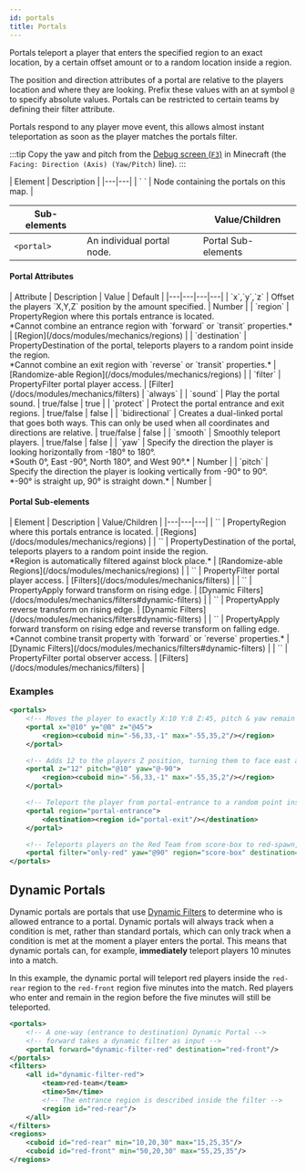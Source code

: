 ```yaml
---
id: portals
title: Portals
---
```


Portals teleport a player that enters the specified region to an exact location, by a certain offset amount or to a random location inside a region.

The position and direction attributes of a portal are relative to the players location and where they are looking. 
Prefix these values with an at symbol `@` to specify absolute values. 
Portals can be restricted to certain teams by defining their filter attribute.

Portals respond to any player move event, this allows almost instant teleportation as soon as the player matches the portals filter.

:::tip
Copy the yaw and pitch from the [Debug screen (`F3`)](https://minecraft.wiki/w/Debug_screen) in Minecraft (the `Facing: Direction (Axis) (Yaw/Pitch)` line).
:::

<div className="table-container">
  | Element | Description |
  |---|---|
  | `<portals> </portals>` | Node containing the portals on this map. |

  | Sub-elements || Value/Children |
  |---|---|---|
  | `<portal>` | An individual portal node. | <span className="badge badge--secondary">Portal Sub-elements</span> |
</div>

#### Portal Attributes

<div className="table-container">
  | Attribute | Description | Value | Default |
  |---|---|---|---|
  | `x`,`y`,`z` | Offset the players `X,Y,Z` position by the amount specified. | <span className="badge badge--primary">Number</span> |
  | `region` | <span className="badge badge--secondary" title="Can be either this attribute or a sub-element.">Property</span>Region where this portals entrance is located.<br />*Cannot combine an entrance region with `forward` or `transit` properties.* | [Region](/docs/modules/mechanics/regions) |
  | `destination` | <span className="badge badge--secondary" title="Can be either this attribute or a sub-element.">Property</span>Destination of the portal, teleports players to a random point inside the region.<br />*Cannot combine an exit region with `reverse` or `transit` properties.* | [Randomize-able Region](/docs/modules/mechanics/regions) |
  | `filter` | <span className="badge badge--secondary" title="Can be either this attribute or a sub-element.">Property</span>Filter portal player access. | [Filter](/docs/modules/mechanics/filters) | `always` |
  | `sound` | Play the portal sound. | <span className="badge badge--primary">true/false</span> | true |
  | `protect` | Protect the portal entrance and exit regions. | <span className="badge badge--primary">true/false</span> | false |
  | `bidirectional` | Creates a dual-linked portal that goes both ways. This can only be used when all coordinates and directions are relative. | <span className="badge badge--primary">true/false</span> | false |
  | `smooth` | Smoothly teleport players. | <span className="badge badge--primary">true/false</span> | false |
  | `yaw` | Specify the direction the player is looking horizontally from -180&deg; to 180&deg;.<br />*South 0&deg;, East -90&deg;, North 180&deg;, and West 90&deg;.* | <span className="badge badge--primary">Number</span> |
  | `pitch` | Specify the direction the player is looking vertically from -90&deg; to 90&deg;.<br />*-90&deg; is straight up, 90&deg; is straight down.* | <span className="badge badge--primary">Number</span> |
</div>

#### Portal Sub-elements

<div className="table-container">
  | Element | Description | Value/Children |
  |---|---|---|
  | `<region>` | <span className="badge badge--secondary" title="Can be either this attribute or a sub-element.">Property</span>Region where this portals entrance is located. | [Regions](/docs/modules/mechanics/regions) |
  | `<destination>` | <span className="badge badge--secondary" title="Can be either this attribute or a sub-element.">Property</span>Destination of the portal, teleports players to a random point inside the region.<br />*Region is automatically filtered against block place.* | [Randomize-able Regions](/docs/modules/mechanics/regions) |
  | `<filter>` | <span className="badge badge--secondary" title="Can be either this attribute or a sub-element.">Property</span>Filter portal player access. | [Filters](/docs/modules/mechanics/filters) |
  | `<forward>` | <span className="badge badge--secondary" title="Can be either this attribute or a sub-element.">Property</span>Apply forward transform on rising edge. | [Dynamic Filters](/docs/modules/mechanics/filters#dynamic-filters) |
  | `<reverse>` | <span className="badge badge--secondary" title="Can be either this attribute or a sub-element.">Property</span>Apply reverse transform on rising edge. | [Dynamic Filters](/docs/modules/mechanics/filters#dynamic-filters) |
  | `<transit>` | <span className="badge badge--secondary" title="Can be either this attribute or a sub-element.">Property</span>Apply forward transform on rising edge and reverse transform on falling edge.<br />*Cannot combine transit property with `forward` or `reverse` properties.* | [Dynamic Filters](/docs/modules/mechanics/filters#dynamic-filters) |
  | `<observers>` | <span className="badge badge--secondary" title="Can be either this attribute or a sub-element.">Property</span>Filter portal observer access. | [Filters](/docs/modules/mechanics/filters) |
</div>

### Examples

```xml
<portals>
    <!-- Moves the player to exactly X:10 Y:8 Z:45, pitch & yaw remain unchanged -->
    <portal x="@10" y="@8" z="@45">
        <region><cuboid min="-56,33,-1" max="-55,35,2"/></region>
    </portal>

    <!-- Adds 12 to the players Z position, turning them to face east and 10° up -->
    <portal z="12" pitch="@10" yaw="@-90">
        <region><cuboid min="-56,33,-1" max="-55,35,2"/></region>
    </portal>

    <!-- Teleport the player from portal-entrance to a random point inside portal-exit -->
    <portal region="portal-entrance">
        <destination><region id="portal-exit"/></destination>
    </portal>

    <!-- Teleports players on the Red Team from score-box to red-spawn, facing west -->
    <portal filter="only-red" yaw="@90" region="score-box" destination="red-spawn"/>
</portals>
```

## Dynamic Portals

Dynamic portals are portals that use [Dynamic Filters](/docs/modules/mechanics/filters#dynamic-filters) to determine who is allowed entrance to a portal.
Dynamic portals will always track when a condition is met, rather than standard portals, which can only track when a condition is met at the moment a player enters the portal.
This means that dynamic portals can, for example, **immediately** teleport players 10 minutes into a match.

In this example, the dynamic portal will teleport red players inside the `red-rear` region
to the `red-front` region five minutes into the match. Red players who enter and remain in the region
before the five minutes will still be teleported.

```xml
<portals>
    <!-- A one-way (entrance to destination) Dynamic Portal -->
    <!-- forward takes a dynamic filter as input -->
    <portal forward="dynamic-filter-red" destination="red-front"/>
</portals>
<filters>
    <all id="dynamic-filter-red">
        <team>red-team</team>
        <time>5m</time>
        <!-- The entrance region is described inside the filter -->
        <region id="red-rear"/>
    </all>
</filters>
<regions>
    <cuboid id="red-rear" min="10,20,30" max="15,25,35"/>
    <cuboid id="red-front" min="50,20,30" max="55,25,35"/>
</regions>
```
